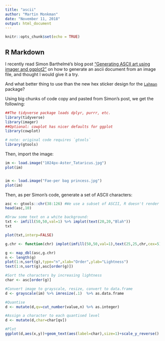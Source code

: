 ```yaml
---
title: "ascii"
author: "Martin Monkman"
date: "November 11, 2018"
output: html_document
---
```


```r
knitr::opts_chunk$set(echo = TRUE)
```

## R Markdown

I recently read Simon Barthelmé's blog post ["Generating ASCII art using imager and ggplot2"](https://dahtah.github.io/imager/ascii_art.html) on how to generate an ascii document from an image file, and thought I would give it a try.

And what better thing to use than the new hex sticker design for the [`Lahman`](https://github.com/cdalzell/Lahman) package?

Using big chunks of code copy and pasted from Simon's post, we get the following:



```r

##The tidyverse package loads dplyr, purrr, etc. 
library(tidyverse)
library(imager)
##Optional: cowplot has nicer defaults for ggplot
library(cowplot) 

# note: original code requires `gtools`
library(gtools)

```

Then, import the image:

```r

im <- load.image("1024px-Aster_Tataricus.jpg") 
plot(im)


im <- load.image("Fae-per bag princess.jpg") 
plot(im)

```

Then, as per Simon's code, generate a set of ASCII characters:

```r

asc <- gtools::chr(38:126) #We use a subset of ASCII, R doesn't render the rest
head(asc,10)

#Draw some text on a white background: 
txt <- imfill(50,50,val=1) %>% implot(text(20,20,"Blah")) 
txt

plot(txt,interp=FALSE)

```


```r

g.chr <- function(chr) implot(imfill(50,50,val=1),text(25,25,chr,cex=5)) %>% grayscale %>% mean

g <- map_dbl(asc,g.chr)
n <- length(g)
plot(1:n,sort(g),type="n",xlab="Order",ylab="Lightness")
text(1:n,sort(g),asc[order(g)])


```


```r

#Sort the characters by increasing lightness
char <- asc[order(g)]

#Convert image to grayscale, resize, convert to data.frame
d <- grayscale(im) %>% imresize(.1)  %>% as.data.frame

#Quantise
d <- mutate(d,qv=cut_number(value,n) %>% as.integer)

#Assign a character to each quantised level
d <- mutate(d,char=char[qv])

#Plot
ggplot(d,aes(x,y))+geom_text(aes(label=char),size=1)+scale_y_reverse()

```

